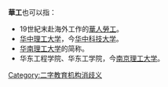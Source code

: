 '''華工'''也可以指：
* 19世紀末赴海外工作的[[华工|華人勞工]]。
* [[华中理工大学|华中理工大学]]，今[[华中科技大学|华中科技大学]]。
* [[华南理工大学|华南理工大学]]的简称。
* 华东工程学院、华东工学院，今[[南京理工大学|南京理工大学]]。
{{Disambiguation|Cat=二字中國相關消歧義}}

[[Category:二字教育机构消歧义|Category:二字教育机构消歧义]]